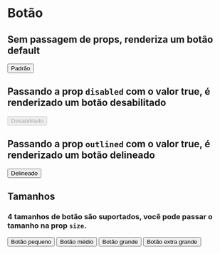 

<Meta decorators={[withKnobs]} title="Knobs + docs|Botão" component={Button} />

# Botão

## Sem passagem de props, renderiza um botão default

<Story name="padrão">
  <Button>Padrão</Button>
</Story>

## Passando a prop ```disabled``` com o valor true, é renderizado um botão desabilitado

<Story name="desabilitado">
  <Button disabled={boolean("Disabled", true)}>Desabilitado</Button>
</Story>

## Passando a prop ```outlined``` com o valor true, é renderizado um botão delineado

<Story name="delineado">
  <Button outlined={boolean("Outlined", true)}>Delineado</Button>
</Story>

##  Tamanhos

### 4 tamanhos de botão são suportados, você pode passar o tamanho na prop ```size```.

<Story name="tamanhos">
  <div>
    <Button size={text("Size_small", "small")}>Botão pequeno</Button>
    <Button size={text("Size_medium", "medium")}>Botão médio</Button>
    <Button size={text("Size_large", "large")}>Botão grande</Button>
    <Button size={text("Size_extraLarge", "extra-large")}>Botão extra grande</Button>
  </div>
</Story>

